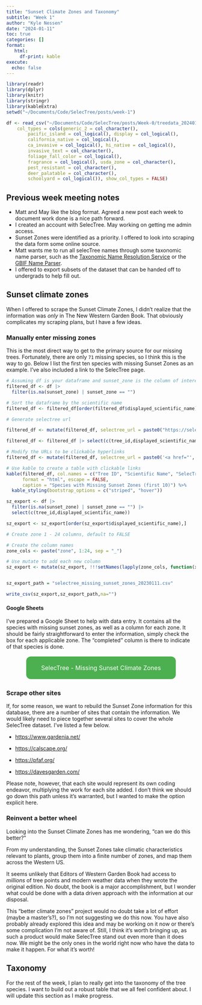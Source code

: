 ```yaml
---
title: "Sunset Climate Zones and Taxonomy"
subtitle: "Week 1"
author: "Kyle Nessen"
date: "2024-01-11"
toc: true
categories: []
format: 
   html:
     df-print: kable
execute:
  echo: false
---
```


```r
library(readr)
library(dplyr)
library(knitr)
library(stringr)
library(kableExtra)
setwd("~/Documents/Code/SelecTree/posts/week-1")

df <- read_csv("~/Documents/Code/SelecTree/posts/Week-0/treedata_20240103.csv", 
    col_types = cols(generic_2 = col_character(), 
        pacific_island = col_logical(), display = col_logical(), 
        california_native = col_logical(), 
        ca_invasive = col_logical(), hi_native = col_logical(), 
        invasive_text = col_character(), 
        foliage_fall_color = col_logical(), 
        fragrance = col_logical(), usda_zone = col_character(), 
        pest_resistant = col_character(), 
        deer_palatable = col_character(), 
        schoolyard = col_logical()), show_col_types = FALSE)
```

## Previous week meeting notes

-   Matt and May like the blog format. Agreed a new post each week to document work done is a nice path forward.
-   I created an account with SelecTree. May working on getting me admin access.
-   Sunset Zones were identified as a priority. I offered to look into scraping the data form some online source.
-   Matt wants me to run all selecTree names through some taxonomic name parser, such as the [Taxonomic Name Resolution Service](https://tnrs.biendata.org/) or the [GBIF Name Parser](https://www.gbif.org/tools/name-parser).
-   I offered to export subsets of the dataset that can be handed off to undergrads to help fill out.

## Sunset climate zones

When I offered to scrape the Sunset Climate Zones, I didn't realize that the information was *only* in The New Western Garden Book. That obviously complicates my scraping plans, but I have a few ideas.

### Manually enter missing zones

This is the most direct way to get to the primary source for our missing trees. Fortunately, there are only `71` missing species, so I think this is the way to go. Below I list the first ten species with missing Sunset Zones as an example. I've also included a link to the SelecTree page.

```r
# Assuming df is your dataframe and sunset_zone is the column of interest
filtered_df <- df |> 
  filter(is.na(sunset_zone) | sunset_zone == "")

# Sort the dataframe by the scientific name
filtered_df <- filtered_df[order(filtered_df$displayed_scientific_name),]

# Generate selectree url

filtered_df <- mutate(filtered_df, selectree_url = paste0("https://selectree.calpoly.edu/tree-detail/",tree_id))

filtered_df <- filtered_df |> select(c(tree_id,displayed_scientific_name,selectree_url)) |> head(10)

# Modify the URLs to be clickable hyperlinks
filtered_df <- mutate(filtered_df, selectree_url = paste0('<a href="', selectree_url, '">', selectree_url, '</a>'))

# Use kable to create a table with clickable links
kable(filtered_df, col.names = c("Tree ID", "Scientific Name", "SelecTree URL"), 
      format = "html", escape = FALSE, 
      caption = "Species with Missing Sunset Zones (first 10)") %>%
  kable_styling(bootstrap_options = c("striped", "hover"))
```

```r
sz_export <- df |> 
  filter(is.na(sunset_zone) | sunset_zone == "") |>
  select(c(tree_id,displayed_scientific_name))

sz_export <- sz_export[order(sz_export$displayed_scientific_name),]

# Create zone 1 - 24 columns, default to FALSE

# Create the column names
zone_cols <- paste("zone", 1:24, sep = "_")

# Use mutate to add each new column
sz_export <- mutate(sz_export, !!!setNames(lapply(zone_cols, function(x) FALSE), zone_cols))


sz_export_path = "selectree_missing_sunset_zones_20230111.csv"

write_csv(sz_export,sz_export_path,na="")

```

#### Google Sheets

I've prepared a Google Sheet to help with data entry. It contains all the species with missing sunset zones, as well as a column for each zone. It should be fairly straightforward to enter the information, simply check the box for each applicable zone. The "completed" column is there to indicate of that species is done.

```{=html}
<div style="text-align: center;">
    <a href="https://docs.google.com/spreadsheets/d/1UbOgSVUpEaFNp5VYTVouyZxMEbmX1AzWX788KbxMfuQ/edit?usp=sharing" target="_blank" style="background-color: #4CAF50; /* Green */
        border: none;
        color: white;
        padding: 20px 40px; /* Size of the button */
        text-align: center;
        text-decoration: none;
        display: inline-block;
        font-size: 16px; /* Font size */
        margin: 4px 2px;
        cursor: pointer;
        border-radius: 12px;">SelecTree - Missing Sunset Climate Zones</a>
</div>
```
### Scrape other sites

If, for some reason, we want to rebuild the Sunset Zone information for this database, there are a number of sites that contain the information. We would likely need to piece together several sites to cover the whole SelecTree dataset. I've listed a few below.

-   <https://www.gardenia.net/>

-   <https://calscape.org/>

-   <https://pfaf.org/>

-   <https://davesgarden.com/>

Please note, however, that each site would represent its own coding endeavor, multiplying the work for each site added. I don't think we should go down this path unless it's warranted, but I wanted to make the option explicit here.

### Reinvent a better wheel

Looking into the Sunset Climate Zones has me wondering, "can we do this better?"

From my understanding, the Sunset Zones take climatic characteristics relevant to plants, group them into a finite number of zones, and map them across the Western US.

It seems unlikely that Editors of Western Garden Book had access to *millions* of tree points and modern weather data when they wrote the original edition. No doubt, the book is a major accomplishment, but I wonder what could be done with a data driven approach with the information at our disposal.

This "better climate zones" project would no doubt take a lot of effort (maybe a master's?), so I'm not suggesting we do this now. You have also probably already explored this idea and may be working on it now or there's some complication I'm not aware of. Still, I think it's worth bringing up, as such a product would make SelecTree stand out even more than it does now. We might be the only ones in the world right now who have the data to make it happen. For what it's worth!

## Taxonomy

For the rest of the week, I plan to really get into the taxonomy of the tree species. I want to build out a robust table that we all feel confident about. I will update this section as I make progress.
